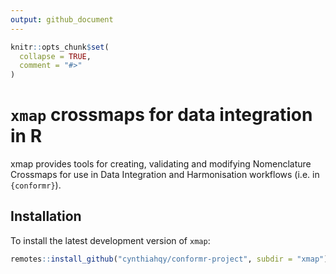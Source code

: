 ```yaml
---
output: github_document
---
```


<!-- README.md is generated from README.Rmd. Please edit that file -->

```r
knitr::opts_chunk$set(
  collapse = TRUE,
  comment = "#>"
)
```

# `xmap` crossmaps for data integration in R

xmap provides tools for creating, validating and modifying Nomenclature Crossmaps for use in Data Integration and Harmonisation workflows (i.e. in `{conformr}`).

## Installation

To install the latest development version of `xmap`:

``` r
remotes::install_github("cynthiahqy/conformr-project", subdir = "xmap")
```
